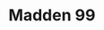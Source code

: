 ---
title: "Madden 99"
subtitle: ""
creator: ""
categories: ["cds"]
featuredImage: "../src/assets/images/item/cds/DSC02971-2.png"
views: ["../src/assets/images/item/cds/DSC02971-2.png"]
nextItem: []
---